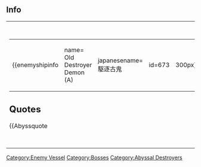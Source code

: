 ==Info==
{|
|
{|
|-
| valign="top" |
{{enemyshipinfo
| name= Old Destroyer Demon (A)
| japanesename= 駆逐古鬼
| id=673
| image= [[File:Ancient_Destoyer_Demon.png|300px]]
| color= Red
| type= Abyssal
| class= Destroyer
| hp= 190
| firepower=96
| armor=167
| torpedo=120
| evasion=
| AA=81
| aircraft=
| speed=
| LOS=
| ASW=
| range=
| luck=
| slot1= [[5inch Single Cannon]]
| slot2= [[5inch Single Cannon]]
| slot3= [[Abyssal Cuttlefish Torpedo]]
| slot4= [[Surface Radar]]
}}
| style="width: 25px;"|
| valign="top" |
{{enemyshipinfo
| name= Old Destroyer Demon (B)
| japanesename= 駆逐古鬼
| id=674
| image= [[File:Ancient_Destoyer_Demon.png|300px]]
| color= Red
| type= Abyssal
| class= Destroyer
| hp= ?
| firepower=?
| armor=?
| torpedo=?
| evasion=?
| AA=?
| aircraft=?
| speed=?
| LOS=?
| ASW=?
| range=?
| luck=?
| slot1=?
| slot2=?
| slot3=?
| slot4=?
}}
| style="width: 25px;"|
| valign="top" |
{{enemyshipinfo
| name= Old Destroyer Demon (C)
| japanesename= 駆逐古鬼
| id=675
| image= [[File:Ancient_Destoyer_Demon.png|300px]]
| color= Red
| type= Abyssal
| class= Destroyer
| hp= ?
| firepower=?
| armor=?
| torpedo=?
| evasion=?
| AA=?
| aircraft=?
| speed=?
| LOS=?
| ASW=?
| range=?
| luck=?
| slot1=?
| slot2=?
| slot3=?
| slot4=?
}}
|}

==Quotes==

{{Abyssquote
| 開幕前= ダカラサ……。ソンナノツクッタッテサ……。ナニニナルノサァ！
| EN1= Like I said... If you want to attack me... I'll make you one with the waves!
| Note1=
| 砲撃=ヨォシ…クラエッ！
| EN0=Right... Take this!
| Note0=
| 被弾=ヤメテ、ッテ……イッテルジャンカヨォォ！
| EN2=Stop it, ow... It hurts~!
| Note2=
| 昼戦終
| EN3=
| Note3=
|Clip1 = 
|Clip0 = 
|Clip3 = 
}}

==Trivia==
* First appeared in Spring 2016 as the E3 boss
{{Enemyshiplist}}
|}
[[Category:Enemy Vessel]]
[[Category:Bosses]]
[[Category:Abyssal Destroyers]]